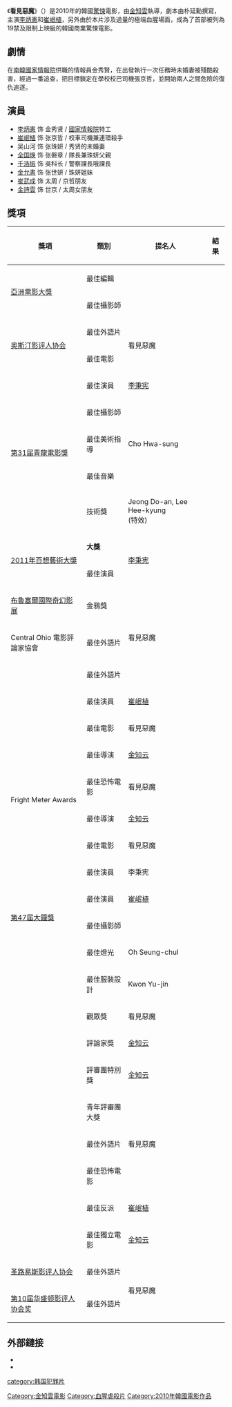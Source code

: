 {{Expand|time=2017-05-23T12:29:28+00:00}}
{{Infobox film
| name           = 看見惡魔<br>{{lang|ko|악마를 보았다}}
| image          = 
| alt            = 
| caption        = 
| director       = [[金知云|金知云]]
| producer       = 
| writer         = 朴勋政
| based on       = 
| starring       = [[李炳宪|李炳宪]]<br />[[崔岷植|崔岷植]]
| music          = {{link-en|李圣贤|Mowg (composer)}}
| cinematography = {{link-en|Lee Mo-gae}}
| editing        = {{link-en|Nam Na-yeong}}
| studio         = Softbank Ventures<br>Peppermint & Company<br>Siz Entertainment<br>{{link-ko|Showbow Coporation|쇼박스}}
| distributor    = Showbow Coporation
| released       = {{KOR}} 2010年8月11日<br>{{TWN}} 2010年10月30日<br>{{HK}} 2011年4月7日<br>{{JPN}} 2011年2月26日<br>{{US}} 2011年3月4日<br>{{UK}} 2011年4月29日<br>{{FR}} 2011年7月6日
| runtime        = 141 分钟
| country        = {{KOR}}韩国
| language       = 韩语
| budget         = 600萬美金
| gross          = 7280萬美金
}}

《'''看見惡魔'''》（{{lang-ko|악마를 보았다}}{{lang-en|I Saw the Devil}}）是2010年的韓國[[驚悚|驚悚]]電影，由[[金知雲|金知雲]]執導，劇本由朴延勳撰寫，主演[[李炳憲|李炳憲]]和[[崔岷植|崔岷植]]，另外由於本片涉及過量的極端血腥場面，成為了首部被列為19禁及限制上映級的韓國商業驚悚電影。

== 劇情 ==
在[[南韓國家情報院|南韓國家情報院]]供職的情報員金秀賢，在出發執行一次任務時未婚妻被殘酷殺害，經過一番追查，把目標鎖定在學校校巴司機張京哲，並開始兩人之間危險的復仇追逐。

== 演員 ==
*[[李炳憲|李炳憲]] 饰 金秀贤 / [[國家情報院|國家情報院]]特工
*[[崔岷植|崔岷植]] 饰 张京哲 / 校車司機兼連環殺手
*吴山河 饰 张珠妍 / 秀贤的未婚妻
*[[全国焕|全国焕]] 饰 张磐章 / 隊長兼珠妍父親
*[[千浩振|千浩振]] 饰 吳科长 / 警察課長哦課長
*[[金允書|金允書]] 饰 张世妍 / 珠妍姐妹
*[[崔武成|崔武成]] 饰 太周 / 京哲朋友
*[[金詩雲|金詩雲]] 饰 世京 / 太周女朋友

== 獎項 ==
{| class="wikitable" 
! 獎項 !! 類別 !! 提名人 !! 結果
|-
| rowspan="2" | [[亞洲電影大獎|亞洲電影大獎]]
| 最佳編輯 || {{link-en|Nam Na-yeong}} || {{won}}
|-
| 最佳攝影師 || {{link-en|Lee Mo-gae}} || {{nom}}
|-
| rowspan="2" | [[奥斯汀影评人协会|奥斯汀影评人协会]]
| 最佳外語片
|  rowspan="2"|看見惡魔 || {{won}}
|-
| 最佳電影 || {{nom}}
|-
| rowspan="5" | [[青龍電影獎|第31届青龍電影獎]]
| 最佳演員 || [[李秉宪|李秉宪]] || {{nom}}
|-
| 最佳攝影師 || {{link-en|Lee Mo-gae}} || {{won}}
|-
| 最佳美術指導 || Cho Hwa-sung || {{nom}}
|-
| 最佳音樂 || {{link-en|李圣贤|Mowg (composer)}} || {{won}}
|-
| 技術獎 || Jeong Do-an, Lee Hee-kyung<br>(特效) || {{nom}}
|-
| rowspan="2"| [[百想藝術大獎|2011年百想藝術大獎]]
| '''大獎''' || rowspan="2"|[[李秉宪|李秉宪]] || {{won}}
|-
| 最佳演員 || {{nom}}
|-
| [[布魯塞爾國際奇幻影展|布魯塞爾國際奇幻影展]]
| 金鴉獎 || rowspan="3"|看見惡魔 || {{won}}
|-
| Central Ohio 電影評論家協會
| 最佳外語片 || {{nom}}
|-
| rowspan="2" | {{link-en|瘋哥利牙電鋸獎|Fangoria Chainsaw Awards}}
| 最佳外語片 || {{nom}}
|-
| 最佳演員 || [[崔岷植|崔岷植]] || {{nom}}
|-
|  rowspan="2" | {{link-en|Fantasporto電影節|Fantasporto}}
| 最佳電影 || 看見惡魔 || {{won}}
|-
| 最佳導演 || [[金知云|金知云]] || {{won}}
|-
| rowspan="2" | Fright Meter Awards
| 最佳恐怖電影 || 看見惡魔 || {{won}}
|-
| 最佳導演 || [[金知云|金知云]] || {{won}}
|-
| rowspan="6" | [[大鐘獎|第47届大鐘獎]]
| 最佳電影 || 看見惡魔 || {{nom}}
|-
| 最佳演員 || 李秉宪 || {{nom}}
|-
| 最佳演員 || [[崔岷植|崔岷植]] || {{nom}}
|-
| 最佳攝影師 || {{link-en|Lee Mo-gae}} || {{nom}}
|-
| 最佳燈光 || Oh Seung-chul || {{won}}
|-
| 最佳服裝設計 || Kwon Yu-jin || {{nom}}
|-
| rowspan="4" | {{link-en|Gérardmer Film Festival|Festival international du film fantastique de Gérardmer}}
| 觀眾獎 || 看見惡魔 || {{won}}
|-
| 評論家獎 || [[金知云|金知云]] || {{won}}
|-
| 評審團特別獎 || [[金知云|金知云]] || {{won}}
|-
| 青年評審團大獎 || rowspan="3"|看見惡魔 || {{won}}
|-
| {{link-en|休斯敦電影評論家協會獎|Houston Film Critics Society Awards 2011}}
| 最佳外語片 || {{won}}
|-
| rowspan="3" | {{link-en|Scream Awards|2011 Scream Awards}}
| 最佳恐怖電影 || {{nom}}
|-
| 最佳反派 || [[崔岷植|崔岷植]] || {{nom}}
|-
| 最佳獨立電影 || [[金知云|金知云]] || {{nom}}
|-
| [[圣路易斯影评人协会|圣路易斯影评人协会]]
| 最佳外語片 || rowspan="2"|看見惡魔 || {{nom}}
|-
| [[第10届华盛顿影评人协会奖|第10届华盛顿影评人协会奖]]
| 最佳外語片 || {{nom}}
|}

== 外部鏈接 ==
* {{IMDb title|1588170}}
* {{douban}}

{{Kim Jee-woon}}
{{DEFAULTSORT:I Saw the Devil}}
[[category:韩国犯罪片|category:韩国犯罪片]]
[[Category:金知雲電影|Category:金知雲電影]]
[[Category:血腥虐殺片|Category:血腥虐殺片]]
[[Category:2010年韓國電影作品|Category:2010年韓國電影作品]]